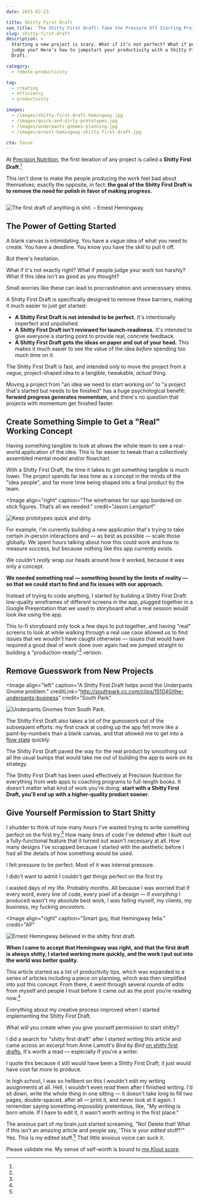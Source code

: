 ```yaml
---
date: 2015-02-23

title: Shitty First Draft
seo_title: 'The Shitty First Draft: Take the Pressure Off Starting Projects'
slug: shitty-first-draft
description: >
  Starting a new project is scary. What if it’s not perfect? What if people
  judge you? Here’s how to jumpstart your productivity with a Shitty First
  Draft.

category:
  - remote-productivity

tag:
  - creating
  - efficiency
  - productivity

images:
  - /images/shitty-first-draft-hemingway.jpg
  - /images/quick-and-dirty-prototypes.jpg
  - /images/underpants-gnomes-planning.jpg
  - /images/ernest-hemingway-shitty-first-draft.jpg

cta: focus
---
```



At [Precision Nutrition][1], the first iteration of any project is called a
**Shitty First Draft**.[^lamott]

This isn't done to make the people producing the work feel bad about themselves;
exactly the opposite, in fact: **the goal of the Shitty First Draft is to remove
the need for polish in favor of making progress.**

<Image>

![The first draft of anything is shit. – Ernest Hemingway.](images/shitty-first-draft-hemingway.jpg)

</Image>

## The Power of Getting Started

A blank canvas is intimidating. You have a vague idea of what you need to
create. You have a deadline. You know you have the skill to pull it off.

But there's hesitation.

What if it's not exactly right? What if people judge your work too harshly? What
if this idea isn't as good as you thought?

Small worries like these can lead to procrastination and unnecessary stress.

A Shitty First Draft is specifically designed to remove these barriers, making
it much easier to just get started:

- **A Shitty First Draft is not intended to be perfect.** It's intentionally
  imperfect and unpolished.
- **A Shitty First Draft isn't reviewed for launch-readiness.** It's intended to
  give everyone a starting point to provide real, concrete feedback.
- **A Shitty First Draft gets the ideas on paper and out of your head.** This
  makes it much easier to see the value of the idea _before_ spending too much
  time on it.

The Shitty First Draft is fast, and intended only to move the project from a
vague, project-shaped idea to a tangible, tweakable, _actual_ thing.

Moving a project from "an idea we need to start working on" to "a project that's
started but needs to be finished" has a huge psychological benefit: **forward
progress generates momentum,** and there's no question that projects with
momentum get finished faster.

## Create Something Simple to Get a "Real" Working Concept

Having something tangible to look at allows the whole team to see a real-world
application of the idea. This is far easier to tweak than a collectively
assembled mental model and/or flowchart.

With a Shitty First Draft, the time it takes to get something tangible is much
lower. The project spends far less time as a concept in the minds of the "idea
people", and far more time being shaped into a final product by the team.

<Image
  align="right"
  caption="The wireframes for our app bordered on stick figures. That’s all we needed."
  credit="Jason Lengstorf"
>

![Keep prototypes quick and dirty.](images/quick-and-dirty-prototypes.jpg)

</Image>

For example, I'm currently building a new application that's trying to take
certain in-person interactions and — as best as possible — scale those globally.
We spent hours talking about how this could work and how to measure success, but
because nothing like this app currently exists.

We couldn't _really_ wrap our heads around how it worked, because it was only a
concept.

**We needed something real — something bound by the limits of reality — so that
we could start to find and fix issues with our approach.**

Instead of trying to code anything, I started by building a Shitty First Draft:
low-quality wireframes of different screens in the app, plugged together in a
Google Presentation that we used to storyboard what a real session would look
like using the app.

This lo-fi storyboard only took a few days to put together, and having "real"
screens to look at while walking through a real use case allowed us to find
issues that we wouldn't have caught otherwise — issues that would have required
a good deal of work done over again had we jumped straight to building a
"production-ready"[^productionready] version.

## Remove Guesswork from New Projects

<Image
  align="left"
  caption="A Shitty First Draft helps avoid the Underpants Gnome problem."
  creditLink="http://southpark.cc.com/clips/151040/the-underpants-business"
  credit="South Park"
>

![Underpants Gnomes from South Park.](images/underpants-gnomes-planning.jpg)

</Image>

The Shitty First Draft also takes a lot of the guesswork out of the subsequent
efforts: my first crack at coding up the app felt more like a paint-by-numbers
than a blank canvas, and that allowed me to get into a [flow state][2] quickly.

The Shitty First Draft paved the way for the real product by smoothing out all
the usual bumps that would take me out of building the app to work on its
strategy.

The Shitty First Draft has been used effectively at Precision Nutrition for
everything from web apps to coaching programs to full-length books. It doesn't
matter what kind of work you're doing: **start with a Shitty First Draft, you'll
end up with a higher-quality product sooner.**

## Give Yourself Permission to Start Shitty

I shudder to think of now many hours I've wasted trying to write something
perfect on the first try.[^highschool] How many lines of code I've deleted after
I built out a fully-functional feature that it turned out wasn't necessary at
all. How many designs I've scrapped because I started with the aesthetic before
I had all the details of how something would be used.

I felt pressure to be perfect. Most of it was internal pressure.

I didn't want to admit I couldn't get things perfect on the first try.

I wasted days of my life. Probably _months._ All because I was worried that if
every word, every line of code, every pixel of a design — if _everything_ I
produced wasn't my absolute best work, I was failing myself, my clients, my
business, my fucking _ancestors._

<Image
  align="right"
  caption="Smart guy, that Hemingway fella."
  credit="AP"
>

![Ernest Hemingway believed in the shitty first draft.](images/ernest-hemingway-shitty-first-draft.jpg)

</Image>

**When I came to accept that Hemingway was right, and that the first draft is
always shitty, I started working more quickly, and the work I put out into the
world was better quality.**

This article started as a list of productivity tips, which was expanded to a
series of articles including a piece on planning, which was then simplified into
just this concept. From there, it went through several rounds of edits from
myself and people I trust before it came out as the post you're reading
now.[^anxiety]

Everything about my creative process improved when I started implementing the
Shitty First Draft.

What will you create when you give yourself permission to start shitty?

[^lamott]:
  I did a search for "shitty first draft" after I started writing this article
  and came across an excerpt from Anne Lamott's _Bird by Bird_ [on shitty first
  drafts.][3] It's worth a read — especially if you're a writer.

[^productionready]:
  I quote this because it still would have been a Shitty First Draft; it just
  would have cost far more to produce.

[^highschool]:
  In high school, I was so hellbent on this I wouldn't edit my writing
  assignments at all. Hell, I wouldn't even _read_ them after I finished
  writing. I'd sit down, write the whole thing in one sitting — it doesn't take
  long to fill two pages, double-spaced, after all — print it, and never look at
  it again. I remember saying something impossibly pretentious, like, "My
  writing is born whole. If I have to edit it, it wasn't worth writing in the
  first place."

[^anxiety]:
  The anxious part of my brain just started screaming, "No! Delete that! What if
  this isn't an amazing article and people say, 'This is your _edited_ stuff?'"
  Yes. This is my edited stuff.[^validation] That little anxious voice can suck
  it.

[^validation]:
  Please validate me. My sense of self-worth is bound to [my Klout score][4].

[1]: http://precisionnutrition.com/
[2]: http://goo.gl/EY6UKJ
[3]: https://wrd.as.uky.edu/sites/default/files/1-Shitty%20First%20Drafts.pdf
[4]: https://klout.com/jlengstorf

